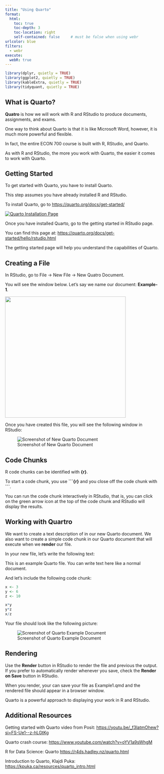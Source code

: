 ```yaml
---
title: "Using Quarto"
format:
  html:
    toc: true
    toc-depth: 3
    toc-location: right
    self-contained: false     # must be false when using webr
urlcolor: blue
filters:
  - webr
execute:
  webR: true
---
```


```r

library(dplyr, quietly = TRUE)
library(ggplot2, quietly = TRUE)
library(kableExtra, quietly = TRUE)
library(tidyquant, quietly = TRUE)

```

## What is Quarto?

**Quatro** is how we will work with R and RStudio to produce documents, assignments, and exams.

One way to think about Quarto is that it is like Microsoft Word, however, it is much more powerful and flexible.

In fact, the entire ECON 700 course is built with R, RStudio, and Quarto.

As with R and RStudio, the more you work with Quarto, the easier it comes to work with Quarto.

## Getting Started

To get started with Quarto, you have to install Quarto.

This step assumes you have already installed R and RStudio.

To install Quarto, go to <https://quarto.org/docs/get-started/>

[![Quarto Installation Page](images/quarto-start.jpg){fig-alt="Screenshot of Quarto Installation Page"}](https://quarto.org/docs/get-started/)

Once you have installed Quarto, go to the getting started in RStudio page.

You can find this page at: <https://quarto.org/docs/get-started/hello/rstudio.html>

The getting started page will help you understand the capabilities of Quarto.

## Creating a File

In RStudio, go to File -\> New File -\> New Quatro Document.

You will see the window below. Let's say we name our document: **Example-1**.

![](images/clipboard-2356369663.jpeg){width="395"}

Once you have created this file, you will see the following window in RStudio:

![Screenshot of New Quarto Document](images/quarto-new-doc-2.jpg){fig-alt="Screenshot of New Quarto Document"}

## Code Chunks

R code chunks can be identified with **{r}**.

To start a code chunk, you use **\`\`\`{r}** and you close off the code chunk with **\`\`\`**.

You can run the code chunk interactively in RStudio, that is, you can click on the green arrow icon at the top of the code chunk and RStudio will display the results.

## Working with Quartro

We want to create a text description of in our new Quarto document. We also want to create a simple code chunk in our Quarto document that will execute when we **render** our file.

In your new file, let's write the following text:

This is an example Quarto file. You can write text here like a normal document.

And let's include the following code chunk:

```r

x <- 3
y <- 6
z <- 10

x*y
y*z
x/z

```

Your file should look like the following picture:

![Screenshot of Quarto Example Document](images/quarto-new-doc-3.jpg){fig-alt="Screenshot of Quatro Example Document"}

## Rendering

Use the **Render** button in RStudio to render the file and previous the output. If you prefer to automatically render whenever you save, check the **Render on Save** button in RStudio.

When you render, your can save your file as Example1.qmd and the rendered file should appear in a browser window.

Quarto is a powerful approach to displaying your work in R and RStudio.

## Additional Resources

Getting started with Quarto video from Posit: <https://youtu.be/_f3latmOhew?si=FS-Ue1--z-hLGtKg>

Quarto crash course: <https://www.youtube.com/watch?v=oYV1a9sWhgM>

R for Data Science: Quarto <https://r4ds.hadley.nz/quarto.html>

Introduction to Quarto, Klajdi Puka: <https://kpuka.ca/resources/quarto_intro.html>


